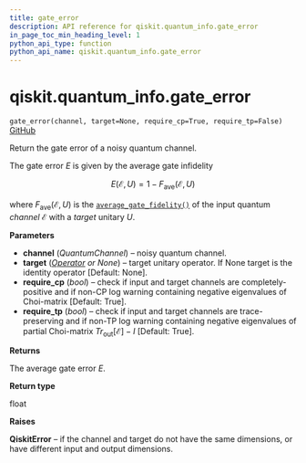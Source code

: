 ```yaml
---
title: gate_error
description: API reference for qiskit.quantum_info.gate_error
in_page_toc_min_heading_level: 1
python_api_type: function
python_api_name: qiskit.quantum_info.gate_error
---
```


# qiskit.quantum\_info.gate\_error

<span id="qiskit.quantum_info.gate_error" />

`gate_error(channel, target=None, require_cp=True, require_tp=False)` [GitHub](https://github.com/qiskit/qiskit/tree/stable/0.23/qiskit/quantum_info/operators/measures.py "view source code")

Return the gate error of a noisy quantum channel.

The gate error $E$ is given by the average gate infidelity

$$
E(\mathcal{E}, U) = 1 - F_{\text{ave}}(\mathcal{E}, U)
$$

where $F_{\text{ave}}(\mathcal{E}, U)$ is the [`average_gate_fidelity()`](qiskit.quantum_info.average_gate_fidelity "qiskit.quantum_info.average_gate_fidelity") of the input quantum *channel* $\mathcal{E}$ with a *target* unitary $U$.

**Parameters**

*   **channel** (*QuantumChannel*) – noisy quantum channel.
*   **target** ([*Operator*](qiskit.quantum_info.Operator "qiskit.quantum_info.Operator") *or None*) – target unitary operator. If None target is the identity operator \[Default: None].
*   **require\_cp** (*bool*) – check if input and target channels are completely-positive and if non-CP log warning containing negative eigenvalues of Choi-matrix \[Default: True].
*   **require\_tp** (*bool*) – check if input and target channels are trace-preserving and if non-TP log warning containing negative eigenvalues of partial Choi-matrix $Tr_{\mbox{out}}[\mathcal{E}] - I$ \[Default: True].

**Returns**

The average gate error $E$.

**Return type**

float

**Raises**

**QiskitError** – if the channel and target do not have the same dimensions, or have different input and output dimensions.

